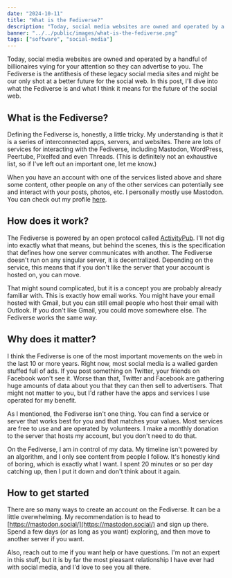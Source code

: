 ```yaml
---
date: "2024-10-11"
title: "What is the Fediverse?"
description: "Today, social media websites are owned and operated by a handful of billionaires vying for your attention so they can advertise to you. The Fediverse is the antithesis of these legacy social media sites and might be our only shot at a better future for the social web. In this post, I'll dive into what the Fediverse is and what I think it means for the future of the social web."
banner: "../../public/images/what-is-the-fediverse.png"
tags: ["software", "social-media"]
---
```


Today, social media websites are owned and operated by a handful of billionaires vying for your attention so they can advertise to you. The Fediverse is the antithesis of these legacy social media sites and might be our only shot at a better future for the social web. In this post, I'll dive into what the Fediverse is and what I think it means for the future of the social web.

## What is the Fediverse?

Defining the Fediverse is, honestly, a little tricky. My understanding is that it is a series of interconnected apps, servers, and websites. There are lots of services for interacting with the Fediverse, including Mastodon, WordPress, Peertube, Pixelfed and even Threads. (This is definitely not an exhaustive list, so if I've left out an important one, let me know.)

When you have an account with one of the services listed above and share some content, other people on any of the other services can potentially see and interact with your posts, photos, etc. I personally mostly use Mastodon. You can check out my profile [here](https://indieweb.socail/@ThePaulMcbride).

## How does it work?

The Fediverse is powered by an open protocol called [ActivityPub](https://www.w3.org/TR/activitypub/). I'll not dig into exactly what that means, but behind the scenes, this is the specification that defines how one server communicates with another. The Fediverse doesn't run on any singular server, it is decentralized. Depending on the service, this means that if you don't like the server that your account is hosted on, you can move.

That might sound complicated, but it is a concept you are probably already familiar with. This is exactly how email works. You might have your email hosted with Gmail, but you can still email people who host their email with Outlook. If you don't like Gmail, you could move somewhere else. The Fediverse works the same way.

## Why does it matter?

I think the Fediverse is one of the most important movements on the web in the last 10 or more years. Right now, most social media is a walled garden stuffed full of ads. If you post something on Twitter, your friends on Facebook won't see it. Worse than that, Twitter and Facebook are gathering huge amounts of data about you that they can then sell to advertisers. That might not matter to you, but I'd rather have the apps and services I use operated for my benefit.

As I mentioned, the Fediverse isn't one thing. You can find a service or server that works best for you and that matches your values. Most services are free to use and are operated by volunteers. I make a monthly donation to the server that hosts my account, but you don't need to do that.

On the Fediverse, I am in control of my data. My timeline isn't powered by an algorithm, and I only see content from people I follow. It's honestly kind of boring, which is exactly what I want. I spent 20 minutes or so per day catching up, then I put it down and don't think about it again.

## How to get started

There are so many ways to create an account on the Fediverse. It can be a little overwhelming. My recommendation is to head to [https://mastodon.social/](https://mastodon.social/) and sign up there. Spend a few days (or as long as you want) exploring, and then move to another server if you want.

Also, reach out to me if you want help or have questions. I'm not an expert in this stuff, but it is by far the most pleasant relationship I have ever had with social media, and I'd love to see you all there.
